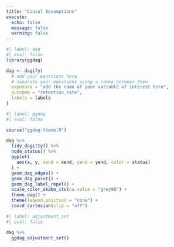 ```yaml
---
title: "Causal Assumptions"
execute: 
  echo: false
  message: false
  warning: false
---
```


<!-- Update the code below. After you have updated it, set `eval: true` in the chunk options. -->

```r
#| label: dag
#| eval: false
library(ggdag)

dag <- dagify(
  # add your equations here
  # separate your equations using a comma between them
  exposure = "add the name of your variable of interest here",
  outcome = "retention_rate",
  labels = labels
)
```

```r
#| label: ggdag
#| eval: false

source("ggdag-theme.R")

dag %>%
  tidy_dagitty() %>%
  node_status() %>%
  ggplot(
    aes(x, y, xend = xend, yend = yend, color = status)
  ) +
  geom_dag_edges() +
  geom_dag_point() +
  geom_dag_label_repel() +
  scale_color_okabe_ito(na.value = "grey90") +
  theme_dag() +
  theme(legend.position = "none") +
  coord_cartesian(clip = "off")
```

```r
#| label: adjustment_set
#| eval: false

dag %>%
  ggdag_adjustment_set()
```


